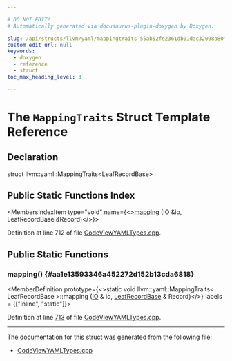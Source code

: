 ```yaml
---

# DO NOT EDIT!
# Automatically generated via docusaurus-plugin-doxygen by Doxygen.

slug: /api/structs/llvm/yaml/mappingtraits-55ab52fe2361db01dac32098a80fea93
custom_edit_url: null
keywords:
  - doxygen
  - reference
  - struct
toc_max_heading_level: 3

---
```





# The `MappingTraits` Struct Template Reference

<DoxygenPage pluginConfig={pluginConfig}>



## Declaration

<CodeBlock>struct llvm::yaml::MappingTraits&lt;LeafRecordBase&gt;</CodeBlock>

## Public Static Functions Index

<MembersIndex>

<MembersIndexItem
  type="void"
  name={<><a href="#aa1e13593346a452272d152b13cda6818">mapping</a> (IO &amp;io, LeafRecordBase &amp;Record)</>}>
</MembersIndexItem>

</MembersIndex>


Definition at line 712 of file <a href="/docs/api/files/lib/lib/objectyaml/codeviewyamltypes-cpp">CodeViewYAMLTypes.cpp</a>.

<SectionDefinition>

## Public Static Functions

### mapping() {#aa1e13593346a452272d152b13cda6818}

<MemberDefinition
  prototype={<>static void llvm::yaml::MappingTraits&lt; LeafRecordBase &gt;::mapping (<a href="/docs/api/classes/llvm/yaml/io">IO</a> &amp; io, <a href="/docs/api/structs/llvm/codeviewyaml/detail/leafrecordbase">LeafRecordBase</a> &amp; Record)</>}
  labels = {["inline", "static"]}>

Definition at line <a href="/docs/api/files/lib/lib/objectyaml/codeviewyamltypes-cpp/#l00713">713</a> of file <a href="/docs/api/files/lib/lib/objectyaml/codeviewyamltypes-cpp">CodeViewYAMLTypes.cpp</a>.
</MemberDefinition>

</SectionDefinition>

<hr/>

The documentation for this struct was generated from the following file:

<ul>
<li><a href="/docs/api/files/lib/lib/objectyaml/codeviewyamltypes-cpp">CodeViewYAMLTypes.cpp</a></li>
</ul>

</DoxygenPage>
